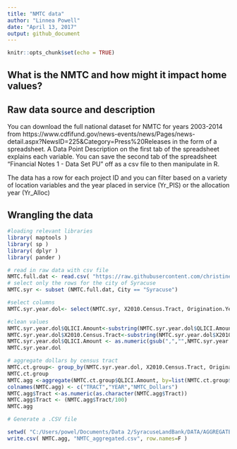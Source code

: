 ```yaml
---
title: "NMTC data"
author: "Linnea Powell"
date: "April 13, 2017"
output: github_document
---
```


```r
knitr::opts_chunk$set(echo = TRUE)
```

## What is the NMTC and how might it impact home values?

## Raw data source and description
You can download the full national dataset for NMTC for years 2003-2014 from https://www.cdfifund.gov/news-events/news/Pages/news-detail.aspx?NewsID=225&Category=Press%20Releases in the form of a spreadsheet. A Data Point Description on the first tab of the spreadsheet explains each variable. You can save the second tab of the spreadsheet "Financial Notes 1 - Data Set PU" off as a csv file to then manipulate in R.

The data has a row for each project ID and you can filter based on a variety of location variables and the year placed in service (Yr_PIS) or the allocation year (Yr_Alloc)

## Wrangling the data
```r
#loading relevant libraries
library( maptools )
library( sp )
library( dplyr )
library( pander )
```

```r
# read in raw data with csv file
NMTC.full.dat <- read.csv( "https://raw.githubusercontent.com/christine-brown/SyracuseLandBank/master/DATA/RAW_DATA/2014_NMTC_raw.csv", header=TRUE)
# select only the rows for the city of Syracuse
NMTC.syr <- subset (NMTC.full.dat, City == "Syracuse")

```


```r
#select columns
NMTC.syr.year.dol<- select(NMTC.syr, X2010.Census.Tract, Origination.Year, QLICI.Amount)

#clean values
NMTC.syr.year.dol$QLICI.Amount<-substring(NMTC.syr.year.dol$QLICI.Amount,2)
NMTC.syr.year.dol$X2010.Census.Tract<-substring(NMTC.syr.year.dol$X2010.Census.Tract,8)
NMTC.syr.year.dol$QLICI.Amount <- as.numeric(gsub(",","",NMTC.syr.year.dol$QLICI.Amount))
NMTC.syr.year.dol

# aggregate dollars by census tract
NMTC.ct.group<- group_by(NMTC.syr.year.dol, X2010.Census.Tract, Origination.Year, QLICI.Amount)
NMTC.ct.group
NMTC.agg <-aggregate(NMTC.ct.group$QLICI.Amount, by=list(NMTC.ct.group$X2010.Census.Tract, NMTC.ct.group$Origination.Year), FUN=sum, na.rm=TRUE)
colnames(NMTC.agg) <- c("TRACT","YEAR","NMTC_Dollars")
NMTC.agg$Tract <-as.numeric(as.character(NMTC.agg$Tract))
NMTC.agg$Tract <- (NMTC.agg$Tract/100)
NMTC.agg

```

```r

# Generate a .CSV file 

setwd( "C:/Users/powel/Documents/Data 2/SyracuseLandBank/DATA/AGGREGATED_DATA" )
write.csv( NMTC.agg, "NMTC_aggregated.csv", row.names=F )

```